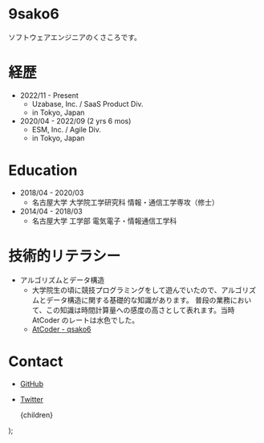 
# 9sako6

ソフトウェアエンジニアのくさころです。

# 経歴

- 2022/11 - Present
  - Uzabase, Inc. / SaaS Product Div.
  - in Tokyo, Japan
- 2020/04 - 2022/09 (2 yrs 6 mos)
  - ESM, Inc. / Agile Div.
  - in Tokyo, Japan

# Education

- 2018/04 - 2020/03
  - 名古屋大学 大学院工学研究科 情報・通信工学専攻（修士）
- 2014/04 - 2018/03
  - 名古屋大学 工学部 電気電子・情報通信工学科

# 技術的リテラシー

- アルゴリズムとデータ構造
  - 大学院生の頃に競技プログラミングをして遊んでいたので、アルゴリズムとデータ構造に関する基礎的な知識があります。
    普段の業務において、この知識は時間計算量への感度の高さとして表れます。当時 AtCoder のレートは水色でした。
  - [AtCoder - qsako6](https://atcoder.jp/users/qsako6)

# Contact

- [GitHub](https://github.com/9sako6)
- [Twitter](https://twitter.com/9sako6)

  <Layout>
    <MarkdownWrapper>{children}</MarkdownWrapper>
  </Layout>
);
